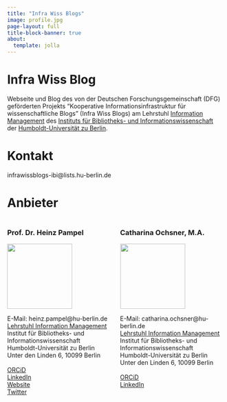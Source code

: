 ```yaml
---
title: "Infra Wiss Blogs"
image: profile.jpg
page-layout: full
title-block-banner: true
about: 
  template: jolla
---
```


# Infra Wiss Blog

Webseite und Blog des von der Deutschen Forschungsgemeinschaft (DFG) geförderten Projekts "Kooperative Informationsinfrastruktur für wissenschaftliche Blogs" (Infra Wiss Blogs) am Lehrstuhl [Information Management](http://hu-berlin.de/infomgnt) des [Instituts für Bibliotheks- und Informationswissenschaft](https://www.ibi.hu-berlin.de/de) der [Humboldt-Universität zu Berlin](https://www.hu-berlin.de).

# Kontakt

infrawissblogs-ibi\@lists.hu-berlin.de

# Anbieter

::: columns
::: {.column width="50%"}
### Prof. Dr. Heinz Pampel

![](Heinz.jpeg){width="40mm"}

E-Mail: heinz.pampel\@hu-berlin.de \
[Lehrstuhl Information Management](https://www.ibi.hu-berlin.de/de/forschung/infomanagement) \
Institut für Bibliotheks- und Informationswissenschaft \
Humboldt-Universität zu Berlin \
Unter den Linden 6, 10099 Berlin\
\
[ORCiD](https://orcid.org/0000-0003-3334-2771) \
[LinkedIn](https://www.linkedin.com/in/heinzpampel?lipi=urn%3Ali%3Apage%3Ad_flagship3_profile_view_base_contact_details%3B3GTtIn%2BCSiu2t%2Bzlkv%2BjQA%3D%3D) \
[Website](https://heinzpampel.de/) \
[Twitter](https://twitter.com/pampel)
:::

::: {.column width="50%"}
### Catharina Ochsner, M.A.

![](Catharina.jpg){width="40mm"}

E-Mail: catharina.ochsner\@hu-berlin.de \
[Lehrstuhl Information Management](https://www.ibi.hu-berlin.de/de/forschung/infomanagement) \
Institut für Bibliotheks- und Informationswissenschaft \
Humboldt-Universität zu Berlin \
Unter den Linden 6, 10099 Berlin\
 \
[ORCiD](https://orcid.org/0009-0005-3885-3951) \
[LinkedIn](www.linkedin.com/in/catharina-ochsner-86145817b)
:::
:::
